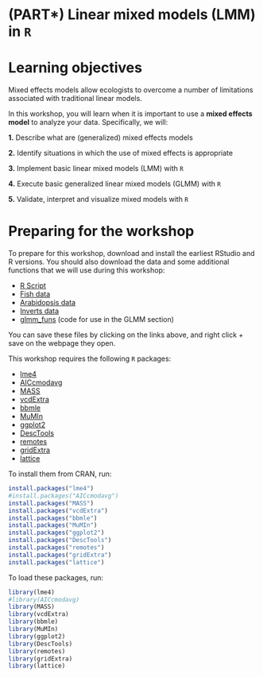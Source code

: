 # (PART\*) Linear mixed models (LMM) in `R` {-}


# Learning objectives

Mixed effects models allow ecologists to overcome a number of limitations associated with traditional linear models.

In this workshop, you will learn when it is important to use a **mixed effects model** to analyze your data. Specifically, we will:

**1.** Describe what are (generalized) mixed effects models

**2.** Identify situations in which the use of mixed effects is appropriate

**3.** Implement basic linear mixed models (LMM) with `R`

**4.** Execute basic generalized linear mixed models (GLMM) with `R`

**5.** Validate, interpret and visualize mixed models with `R`


# Preparing for the workshop

To prepare for this workshop, download and install the earliest RStudio and R versions. You should also download the data and some additional functions that we will use during this workshop:

-    [R Script](https://qcbsrworkshops.github.io/workshop07/book-en/workshop07-script-en.R)
-    [Fish data](https://raw.githubusercontent.com/QCBSRworkshops/workshop07/main/book-en/data/qcbs_w7_data.csv)
-    [Arabidopsis data](https://raw.githubusercontent.com/QCBSRworkshops/workshop07/main/book-en/data/banta_totalfruits.csv)
-    [Inverts data](https://raw.githubusercontent.com/QCBSRworkshops/workshop07/main/book-en/data/inverts.csv)
-    [glmm_funs](https://raw.githubusercontent.com/QCBSRworkshops/workshop07/main/book-fr/data/glmm_funs.R) (code for use in the GLMM section)

You can save these files by clicking on the links above, and right click + save on the webpage they open.

This workshop requires the following `R` packages:

-    [lme4](http://cran.r-project.org/web/packages/lme4/index.html)
-    [AICcmodavg](http://cran.r-project.org/web/packages/AICcmodavg/index.html)
-    [MASS](http://cran.r-project.org/web/packages/MASS/index.html)
-    [vcdExtra](http://cran.r-project.org/web/packages/vcdExtra/index.html)
-    [bbmle](http://cran.r-project.org/web/packages/bbmle/index.html)
-    [MuMIn](http://cran.r-project.org/web/packages/MuMIn/index.html)
-    [ggplot2](http://cran.r-project.org/web/packages/ggplot2/index.html)
-    [DescTools](http://cran.r-project.org/web/packages/DescTools/index.html)
-    [remotes](http://cran.r-project.org/web/packages/remotes/index.html)
-    [gridExtra](http://cran.r-project.org/web/packages/gridExtra/index.html)
-    [lattice](http://cran.r-project.org/web/packages/lattice/index.html)

To install them from CRAN, run:

```r
install.packages("lme4")
#install.packages("AICcmodavg")
install.packages("MASS")
install.packages("vcdExtra")
install.packages("bbmle")
install.packages("MuMIn")
install.packages("ggplot2")
install.packages("DescTools")
install.packages("remotes")
install.packages("gridExtra")
install.packages("lattice")
```

To load these packages, run:

```r
library(lme4)
#library(AICcmodavg)
library(MASS)
library(vcdExtra)
library(bbmle)
library(MuMIn)
library(ggplot2)
library(DescTools)
library(remotes)
library(gridExtra)
library(lattice)
```
